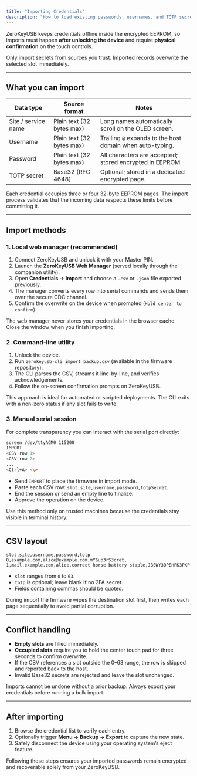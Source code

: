 ```yaml
---
title: "Importing Credentials"
description: "How to load existing passwords, usernames, and TOTP secrets into your ZeroKeyUSB."
---
```


ZeroKeyUSB keeps credentials offline inside the encrypted EEPROM, so imports must happen **after unlocking the device** and require **physical confirmation** on the touch controls.

<Alert>
Only import secrets from sources you trust. Imported records overwrite the selected slot immediately.
</Alert>

---

## What you can import

| Data type | Source format | Notes |
| --- | --- | --- |
| Site / service name | Plain text (32 bytes max) | Long names automatically scroll on the OLED screen. |
| Username | Plain text (32 bytes max) | Trailing `@` expands to the host domain when auto-typing. |
| Password | Plain text (32 bytes max) | All characters are accepted; stored encrypted in EEPROM. |
| TOTP secret | Base32 (RFC 4648) | Optional; stored in a dedicated encrypted page. |

Each credential occupies three or four 32-byte EEPROM pages. The import process validates that the incoming data respects these limits before committing it.

---

## Import methods

### 1. Local web manager (recommended)

1. Connect ZeroKeyUSB and unlock it with your Master PIN.
2. Launch the **ZeroKeyUSB Web Manager** (served locally through the companion utility).
3. Open **Credentials → Import** and choose a `.csv` or `.json` file exported previously.
4. The manager converts every row into serial commands and sends them over the secure CDC channel.
5. Confirm the overwrite on the device when prompted (`Hold center to confirm`).

<Note>
The web manager never stores your credentials in the browser cache. Close the window when you finish importing.
</Note>

### 2. Command-line utility

1. Unlock the device.
2. Run `zerokeyusb-cli import backup.csv` (available in the firmware repository).
3. The CLI parses the CSV, streams it line-by-line, and verifies acknowledgements.
4. Follow the on-screen confirmation prompts on ZeroKeyUSB.

This approach is ideal for automated or scripted deployments. The CLI exits with a non-zero status if any slot fails to write.

### 3. Manual serial session

For complete transparency you can interact with the serial port directly:

```bash
screen /dev/ttyACM0 115200
IMPORT
<CSV row 1>
<CSV row 2>
...
<Ctrl+A> <\>
```

- Send `IMPORT` to place the firmware in import mode.
- Paste each CSV row: `slot,site,username,password,totpSecret`.
- End the session or send an empty line to finalize.
- Approve the operation on the device.

Use this method only on trusted machines because the credentials stay visible in terminal history.

---

## CSV layout

```
slot,site,username,password,totp
0,example.com,alice@example.com,mY$up3rS3cret,
1,mail.example.com,alice,correct horse battery staple,JBSWY3DPEHPK3PXP
```

- `slot` ranges from `0` to `63`.
- `totp` is optional; leave blank if no 2FA secret.
- Fields containing commas should be quoted.

During import the firmware wipes the destination slot first, then writes each page sequentially to avoid partial corruption.

---

## Conflict handling

- **Empty slots** are filled immediately.
- **Occupied slots** require you to hold the center touch pad for three seconds to confirm overwrite.
- If the CSV references a slot outside the 0–63 range, the row is skipped and reported back to the host.
- Invalid Base32 secrets are rejected and leave the slot unchanged.

<Alert type="warning">
Imports cannot be undone without a prior backup. Always export your credentials before running a bulk import.
</Alert>

---

## After importing

1. Browse the credential list to verify each entry.
2. Optionally trigger **Menu → Backup → Export** to capture the new state.
3. Safely disconnect the device using your operating system’s eject feature.

Following these steps ensures your imported passwords remain encrypted and recoverable solely from your ZeroKeyUSB.
